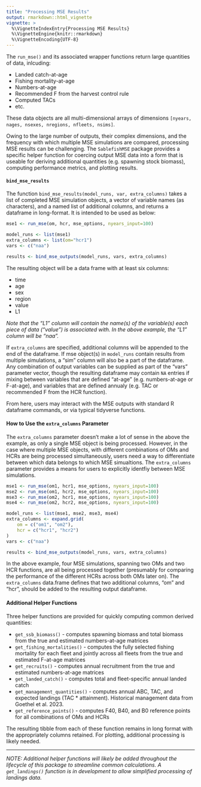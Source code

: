 ```yaml
---
title: "Processing MSE Results"
output: rmarkdown::html_vignette
vignette: >
  %\VignetteIndexEntry{Processing MSE Results}
  %\VignetteEngine{knitr::rmarkdown}
  %\VignetteEncoding{UTF-8}
---
```


The `run_mse()` and its associated wrapper functions return large quantities of data, inlcuding:

* Landed catch-at-age
* Fishing mortality-at-age
* Numbers-at-age
* Recommended F from the harvest control rule
* Computed TACs
* etc.

These data objects are all multi-dimensional arrays of dimensions `[nyears, nages, nsexes, nregions, nfleets, nsims]`.

Owing to the large number of outputs, their complex dimensions, and the frequency with which multiple MSE simulations  are compared, processing MSE results can be challenging. The `SablefishMSE` package provides a specific helper function for coercing output MSE data into a form that is useable for deriving additional quantities (e.g. spawning stock biomass), computing performance metrics, and plotting results.

#### `bind_mse_results`

The function `bind_mse_results(model_runs, var, extra_columns)` takes a list of completed MSE simulation objects, a vector of variable names (as characters), and a named list of additional columns, and returns a dataframe in long-format. It is intended to be used as below:

```r
mse1 <- run_mse(om, hcr, mse_options, nyears_input=100)

model_runs <- list(mse1)
extra_columns <- list(om="hcr1")
vars <- c("naa")

results <- bind_mse_outputs(model_runs, vars, extra_columns)

```

The resulting object will be a data frame with at least six columns:

* time
* age
* sex
* region
* value
* L1

_Note that the "L1" column will contain the name(s) of the variable(s) each piece of data ("value") is associated with. In the above example, the "L1" column will be "naa"._

If `extra_columns` are specified, additional columns will be appended to the end of the dataframe. If mse object(s) in `model_runs` contain results from multiple simulations, a "sim" column will also be a part of the dataframe. Any combination of output variables can be supplied as part of the "vars" parameter vector, though the resulting dataframe may contain `NA` entries if mixing between variables that are defined "at-age" (e.g. numbers-at-age or F-at-age), and variables that are defined annualy (e.g. TAC or recommended F from the HCR function).

From here, users may interact with the MSE outputs with standard R dataframe commands, or via typical tidyverse functions. 

#### How to Use the `extra_columns` Parameter
The `extra_columns` parameter doesn't make a lot of sense in the above the example, as only a single MSE object is being processed. However, in the case where multiple MSE objects, with different combinations of OMs and HCRs are being processed simultaneously, users need a way to differentiate between which data belongs to which MSE simualtions. The `extra_columns` parameter provides a means for users to explicitly identfiy between MSE simulations.

```r
mse1 <- run_mse(om1, hcr1, mse_options, nyears_input=100)
mse2 <- run_mse(om1, hcr2, mse_options, nyears_input=100)
mse3 <- run_mse(om2, hcr1, mse_options, nyears_input=100)
mse4 <- run_mse(om2, hcr2, mse_options, nyears_input=100)

model_runs <- list(mse1, mse2, mse3, mse4)
extra_columns <- expand.grid(
    om = c("om1", "om2"),
    hcr = c("hcr1", "hcr2")
)
vars <- c("naa")

results <- bind_mse_outputs(model_runs, vars, extra_columns)
```
In the above example, four MSE simulations, spanning two OMs and two HCR functions, are all being processed together (presumably for comparing the performance of the different HCRs across both OMs later on). The `extra_columns` data.frame defines that two additional columns, "om" and "hcr", should be added to the resulting output dataframe.

#### Additional Helper Functions
Three helper functions are provided for quickly computing common derived quantities:

* `get_ssb_biomass()` - computes spawning biomass and total biomass from the true and estimated numbers-at-age matrices
* `get_fishing_mortalities()` - computes the fully selected fishing mortality for each fleet and jointly across all fleets from the true and estimated F-at-age matrices
* `get_recruits()` - computes annual recruitment from the true and estimated numbers-at-age matrices
* `get_landed_catch()` - computes total and fleet-specific annual landed catch
* `get_management_quantities()` - computes annual ABC, TAC, and expected landings (TAC * attainment). Historical management data from Goethel et al. 2023.
* `get_reference_points()` - computes F40, B40, and B0 reference points for all combinations of OMs and HCRs

The resulting tibble from each of these function remains in long format with the appropriately columns retained. For plotting, additional processing is likely needed.

---

_NOTE: Additional helper functions will likely be added throughout the lifecycle of this package to streamline common calculations. A `get_landings()` function is in development to allow simplified processing of landings data._
